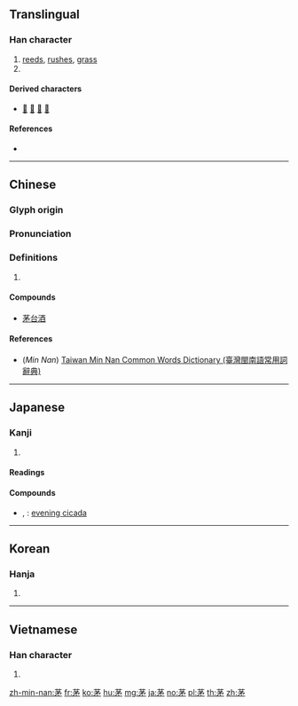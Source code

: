 {{character info/new}}
{{also|泖}}
==Translingual==

===Han character===
{{Han char|rn=140|rad=艸|as=05|sn=8|four=44222|canj=TNIH|ids=⿱艹矛}}

# [[reed]]s, [[rush]]es, [[grass]]
# {{surname|lang=zh}}

====Derived characters====
* [[𡹰]] [[𧍟]] [[鶜]] [[𧓿]]

====References====
* {{Han ref|kx=1026.040|dkj=30836|dj=1485.130|hdz=53199.010|uh=8305}}

----

==Chinese==
{{zh-forms}}

===Glyph origin===
{{Han etym}}

===Pronunciation===
{{zh-pron
|m=máo
|c=maau4
|h=
|mn=hm̂/mâu
|mn_note=hm̂ - vernacular, mâu - literary
|w=
|mc=y
|oc=y
|ma=
|cat=n,pn
}}

===Definitions===
{{zh-hanzi}}

# {{rfdef|lang=zh}}

====Compounds====
* [[茅台酒]]

====References====
* (''Min Nan'') [http://twblg.dict.edu.tw/holodict_new/index.html Taiwan Min Nan Common Words Dictionary (臺灣閩南語常用詞辭典)]

----

==Japanese==

===Kanji===
{{ja-kanji|grade=|rs=艸05}}

# {{defn|lang=ja|sort=艸05}}

====Readings====
{{ja-readings|goon=[[みょう]] (myō)|kanon=[[ぼう]] (bō)|kun=[[かや]] (kaya), [[ち]] (chi)}}

====Compounds====
* {{ja-r|茅蜩|ひぐらし}}, {{ja-r|茅蜩|ぼうちょう}}: [[evening cicada]]

----

==Korean==

===Hanja===
{{ko-hanja|hangeul=모|eumhun=|rv=mo|mr=mo|y=mo}}

# {{defn|lang=ko|sort=艸05}}

----

==Vietnamese==

===Han character===
{{vi-hantu|[[mao]]|rs=艸05}}

# {{defn|lang=vi|sort=艸05}}

[[zh-min-nan:茅]]
[[fr:茅]]
[[ko:茅]]
[[hu:茅]]
[[mg:茅]]
[[ja:茅]]
[[no:茅]]
[[pl:茅]]
[[th:茅]]
[[zh:茅]]
